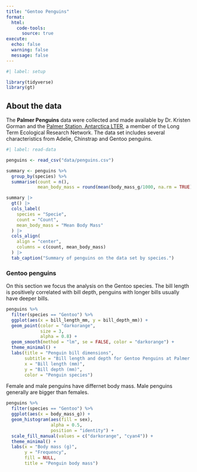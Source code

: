 ```yaml
---
title: "Gentoo Penguins"
format: 
  html:
    code-tools: 
      source: true
execute:
  echo: false
  warning: false
  message: false
---
```


```r
#| label: setup

library(tidyverse)
library(gt)
```

## About the data

The **Palmer Penguins** data were collected and made available by Dr. Kristen Gorman and the [Palmer Station, Antarctica LTER](https://pal.lternet.edu/), a member of the Long Term Ecological Research Network. The data set includes several characteristics from Adelie, Chinstrap and Gentoo penguins. 

```r
#| label: read-data

penguins <- read_csv("data/penguins.csv")

summary <- penguins %>% 
  group_by(species) %>% 
  summarise(count = n(),
            mean_body_mass = round(mean(body_mass_g/1000, na.rm = TRUE), 2))

summary |> 
  gt() |> 
  cols_label(
    species = "Specie",
    count = "Count",
    mean_body_mass = "Mean Body Mass"
  ) |> 
  cols_align(
    align = "center",
    columns = c(count, mean_body_mass)
  ) |> 
  tab_caption("Summary of penguins on the data set by species.")
```

### Gentoo penguins

On this section we focus the analysis on the Gentoo species. The bill length is positively correlated with bill depth, penguins with longer bills usually have deeper bills.

```r
penguins %>% 
  filter(species == "Gentoo") %>% 
  ggplot(aes(x = bill_length_mm, y = bill_depth_mm)) +
  geom_point(color = "darkorange",
             size = 3,
             alpha = 0.8) +
  geom_smooth(method = "lm", se = FALSE, color = "darkorange") +
  theme_minimal() +
  labs(title = "Penguin bill dimensions",
       subtitle = "Bill length and depth for Gentoo Penguins at Palmer Station LTER",
       x = "Bill length (mm)",
       y = "Bill depth (mm)",
       color = "Penguin species") 
```

Female and male penguins have differnet body mass. Male penguins generally are bigger than females. 

```r
penguins %>% 
  filter(species == "Gentoo") %>% 
  ggplot(aes(x = body_mass_g)) +
  geom_histogram(aes(fill = sex),
                 alpha = 0.5,
                 position = "identity") +
  scale_fill_manual(values = c("darkorange", "cyan4")) +
  theme_minimal() +
  labs(x = "Body mass (g)",
       y = "Frequency",
       fill = NULL,
       title = "Penguin body mass")
```

